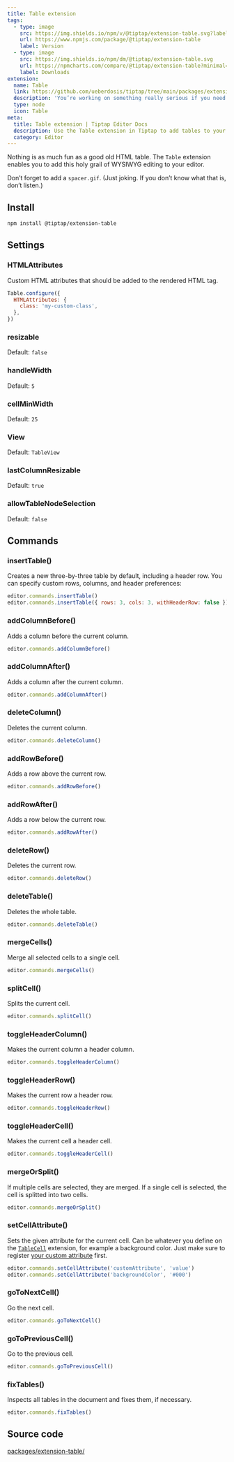 ```yaml
---
title: Table extension
tags:
  - type: image
    src: https://img.shields.io/npm/v/@tiptap/extension-table.svg?label=version
    url: https://www.npmjs.com/package/@tiptap/extension-table
    label: Version
  - type: image
    src: https://img.shields.io/npm/dm/@tiptap/extension-table.svg
    url: https://npmcharts.com/compare/@tiptap/extension-table?minimal=true
    label: Downloads
extension:
  name: Table
  link: https://github.com/ueberdosis/tiptap/tree/main/packages/extension-table
  description: 'You’re working on something really serious if you need tables inside a text editor.'
  type: node
  icon: Table
meta:
  title: Table extension | Tiptap Editor Docs
  description: Use the Table extension in Tiptap to add tables to your documents with a range of customization options. Learn more in our docs!
  category: Editor
---
```



Nothing is as much fun as a good old HTML table. The `Table` extension enables you to add this holy grail of WYSIWYG editing to your editor.

Don’t forget to add a `spacer.gif`. (Just joking. If you don’t know what that is, don’t listen.)

<CodeDemo path="/Nodes/Table" />

## Install

```bash
npm install @tiptap/extension-table
```

## Settings

### HTMLAttributes

Custom HTML attributes that should be added to the rendered HTML tag.

```js
Table.configure({
  HTMLAttributes: {
    class: 'my-custom-class',
  },
})
```

### resizable

Default: `false`

### handleWidth

Default: `5`

### cellMinWidth

Default: `25`

### View

Default: `TableView`

### lastColumnResizable

Default: `true`

### allowTableNodeSelection

Default: `false`

## Commands

### insertTable()

Creates a new three-by-three table by default, including a header row. You can specify custom rows, columns, and header preferences:

```js
editor.commands.insertTable()
editor.commands.insertTable({ rows: 3, cols: 3, withHeaderRow: false })
```

### addColumnBefore()

Adds a column before the current column.

```js
editor.commands.addColumnBefore()
```

### addColumnAfter()

Adds a column after the current column.

```js
editor.commands.addColumnAfter()
```

### deleteColumn()

Deletes the current column.

```js
editor.commands.deleteColumn()
```

### addRowBefore()

Adds a row above the current row.

```js
editor.commands.addRowBefore()
```

### addRowAfter()

Adds a row below the current row.

```js
editor.commands.addRowAfter()
```

### deleteRow()

Deletes the current row.

```js
editor.commands.deleteRow()
```

### deleteTable()

Deletes the whole table.

```js
editor.commands.deleteTable()
```

### mergeCells()

Merge all selected cells to a single cell.

```js
editor.commands.mergeCells()
```

### splitCell()

Splits the current cell.

```js
editor.commands.splitCell()
```

### toggleHeaderColumn()

Makes the current column a header column.

```js
editor.commands.toggleHeaderColumn()
```

### toggleHeaderRow()

Makes the current row a header row.

```js
editor.commands.toggleHeaderRow()
```

### toggleHeaderCell()

Makes the current cell a header cell.

```js
editor.commands.toggleHeaderCell()
```

### mergeOrSplit()

If multiple cells are selected, they are merged. If a single cell is selected, the cell is splitted into two cells.

```js
editor.commands.mergeOrSplit()
```

### setCellAttribute()

Sets the given attribute for the current cell. Can be whatever you define on the [`TableCell`](/editor/extensions/nodes/table-cell) extension, for example a background color. Just make sure to register [your custom attribute](/editor/extensions/custom-extensions/extend-existing#attributes) first.

```js
editor.commands.setCellAttribute('customAttribute', 'value')
editor.commands.setCellAttribute('backgroundColor', '#000')
```

### goToNextCell()

Go the next cell.

```js
editor.commands.goToNextCell()
```

### goToPreviousCell()

Go to the previous cell.

```js
editor.commands.goToPreviousCell()
```

### fixTables()

Inspects all tables in the document and fixes them, if necessary.

```js
editor.commands.fixTables()
```

## Source code

[packages/extension-table/](https://github.com/ueberdosis/tiptap/blob/main/packages/extension-table/)
